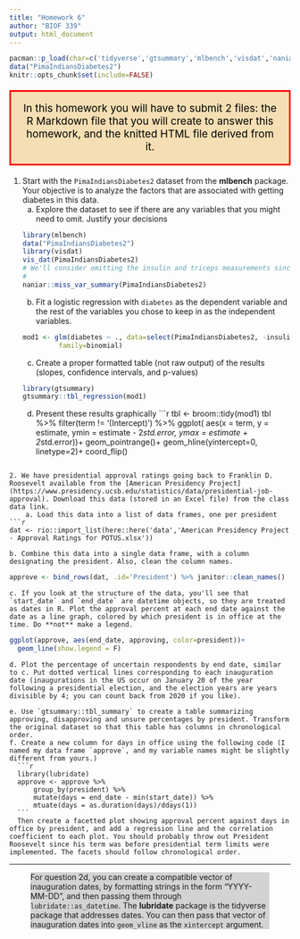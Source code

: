 ```yaml
---
title: "Homework 6"
author: "BIOF 339"
output: html_document
---
```


```r
pacman::p_load(char=c('tidyverse','gtsummary','mlbench','visdat','naniar','labelled'))
data("PimaIndiansDiabetes2")
knitr::opts_chunk$set(include=FALSE)

```

<p style="color: black; border:3px; border-style: solid; border-color: red;padding: 1em;
background-color: wheat;font-size: 14pt;text-align:center">
In this homework you will have to submit 2 files: the R Markdown file that you will create to answer this homework, and the knitted HTML file derived from it. 
</p>


1. Start with the `PimaIndiansDiabetes2` dataset from the **mlbench** package. Your objective is to analyze the factors that are associated with getting diabetes in this data.
    a. Explore the dataset to see if there are any variables that you might need to omit. Justify your decisions
```r
library(mlbench)
data("PimaIndiansDiabetes2")
library(visdat)
vis_dat(PimaIndiansDiabetes2)
# We'll consider omitting the insulin and triceps measurements since so many are missing
# 
naniar::miss_var_summary(PimaIndiansDiabetes2)
```
    
    b. Fit a logistic regression with `diabetes` as the dependent variable and the rest of the variables you chose to keep in as the independent variables.
```r
mod1 <- glm(diabetes ~ ., data=select(PimaIndiansDiabetes2, -insulin, -triceps ),
            family=binomial)
```
    
    c. Create a proper formatted table (not raw output) of the results (slopes, confidence intervals, and p-values)
```r
library(gtsummary)
gtsummary::tbl_regression(mod1)
```
  
    d. Present these results graphically
```r
tbl <- broom::tidy(mod1)
tbl %>% filter(term != '(Intercept)') %>% 
ggplot( aes(x = term, y = estimate, 
                ymin = estimate - 2*std.error,
                ymax = estimate + 2*std.error))+
  geom_pointrange()+ 
  geom_hline(yintercept=0, linetype=2)+
  coord_flip()


```
    
2. We have presidential approval ratings going back to Franklin D. Roosevelt available from the [American Presidency Project](https://www.presidency.ucsb.edu/statistics/data/presidential-job-approval). Download this data (stored in an Excel file) from the class data link.
    a. Load this data into a list of data frames, one per president
```r
dat <- rio::import_list(here::here('data','American Presidency Project - Approval Ratings for POTUS.xlsx'))
```
    
    b. Combine this data into a single data frame, with a column designating the president. Also, clean the column names. 
```r
approve <- bind_rows(dat, .id='President') %>% janitor::clean_names()
```
    
    c. If you look at the structure of the data, you'll see that `start_date` and `end_date` are datetime objects, so they are treated as dates in R. Plot the approval percent at each end date against the date as a line graph, colored by which president is in office at the time. Do **not** make a legend.
```r
ggplot(approve, aes(end_date, approving, color=president))+
  geom_line(show.legend = F)
```
    
    d. Plot the percentage of uncertain respondents by end date, similar to c. Put dotted vertical lines corresponding to each inauguration date (inaugurations in the US occur on January 20 of the year following a presidential election, and the election years are years divisible by 4; you can count back from 2020 if you like).
    
    e. Use `gtsummary::tbl_summary` to create a table summarizing approving, disapproving and unsure percentages by president. Transform the original dataset so that this table has columns in chronological order.
    f. Create a new column for days in office using the following code (I named my data frame `approve`, and my variable names might be slightly different from yours.)
      ```r
      library(lubridate)
      approve <- approve %>% 
          group_by(president) %>% 
          mutate(days = end_date - min(start_date)) %>% 
          mtuate(days = as.duration(days)/ddays(1))
      ```
      Then create a facetted plot showing approval percent against days in office by president, and add a regression line and the correlation coefficient to each plot. You should probably throw out President Roosevelt since his term was before presidential term limits were implemented. The facets should follow chronological order.

----

<div style=" background-color: lightgrey; margin-left:1cm;margin-right:1cm;">For question 2d, you can create a compatible vector of inauguration dates, by formatting strings in the form "YYYY-MM-DD", and then passing them through `lubridate::as_datetime`. The **lubridate** package is the tidyverse package that addresses dates. You can then pass that vector of inauguration dates into `geom_vline` as the `xintercept` argument.</div>
